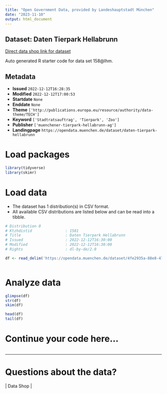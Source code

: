```yaml
---
title: "Open Government Data, provided by Landeshauptstadt München"
date: "2023-11-10"
output: html_document
---
```


## Dataset: Daten Tierpark Hellabrunn

[Direct data shop link for dataset](https://opendata.muenchen.de/dataset/daten-tierpark-hellabrunn)

Auto generated R starter code for data set 158@lhm.

## Metadata

- **Issued** `2022-12-12T16:28:35`
- **Modified** `2022-12-12T17:00:53`
- **Startdate** `None`
- **Enddate** `None`
- **Theme** `['http://publications.europa.eu/resource/authority/data-theme/TECH']`
- **Keyword** `['Stadtratsauftrag', 'Tierpark', 'Zoo']`
- **Publisher** `['muenchener-tierpark-hellabrunn-ag']`
- **Landingpage** `https://opendata.muenchen.de/dataset/daten-tierpark-hellabrunn`


# Load packages

```r

library(tidyverse)
library(skimr)

```

# Load data

-   The dataset has 1 distribution(s) in CSV format.
-   All available CSV distributions are listed below and can be read into a tibble.

```r

# Distribution 0
# Ktzhdistid               : 1581
# Title                    : Daten Tierpark Hellabrunn
# Issued                   : 2022-12-12T16:30:00
# Modified                 : 2022-12-12T16:30:00
# Rights                   : dl-by-de/2.0

df <- read_delim('https://opendata.muenchen.de/dataset/4fe2935a-88e8-4752-b5b4-2d282cb911f7/resource/82c679fe-97f3-4e97-8fd2-d5839f0b8856/download/datensatze-tierpark-fur-open-data-portal.csv')



```

# Analyze data

```r

glimpse(df)
str(df)
skim(df)

head(df)
tail(df)

```

# Continue your code here...

```r

```

------------------------------------------------------------------------

# Questions about the data?

 | Data Shop | 
